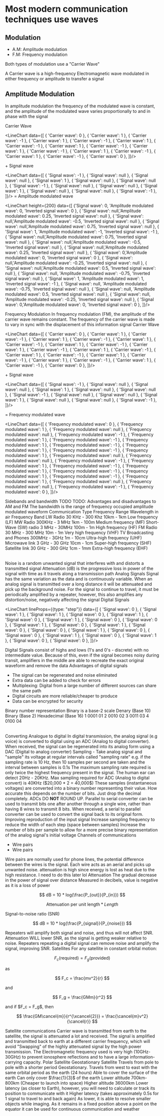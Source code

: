 
# Most modern communication techniques use waves

## Modulation

- A.M: Amplitude  modulation
- F.M: Frequency  modulation

Both types of modulation use a "Carrier Wave"

A Carrier wave is a high-frequency Electromagnetic wave modulated in either frequency or amplitude to transfer a signal

## Amplitude Modulation

In amplitude modulation the frequency of the modulated wave is constant, and the amplitude of the modulated wave varies proportionally to and in phase with the signal

Carrier Wave

<LineChart data={[
    { 'Carrier wave': 0 },
    { 'Carrier wave': 1 },
    { 'Carrier wave': -1 },
    { 'Carrier wave': 1 },
    { 'Carrier wave': -1 },
    { 'Carrier wave': 1 },
    { 'Carrier wave': -1 },
    { 'Carrier wave': 1 },
    { 'Carrier wave': -1 },
    { 'Carrier wave': 1 },
    { 'Carrier wave': -1 },
    { 'Carrier wave': 1 },
    { 'Carrier wave': -1 },
    { 'Carrier wave': 1 },
    { 'Carrier wave': -1 },
    { 'Carrier wave': 0 },
]}/>

<Typography>
    + Signal wave
</Typography>

<LineChart data={[
    { 'Signal wave': -1 },
    { 'Signal wave': null },
    { 'Signal wave': null },
    { 'Signal wave': 1 },
    { 'Signal wave': null },
    { 'Signal wave': null },
    { 'Signal wave': -1 },
    { 'Signal wave': null },
    { 'Signal wave': null },
    { 'Signal wave': 1 },
    { 'Signal wave': null },
    { 'Signal wave': null },
    { 'Signal wave': -1 },
]}/>
<Typography>
    = Amplitude modulated wave
</Typography>

<LineChart height={200} data={[
    {'Signal wave': 0, 'Amplitude modulated wave': 0,  'Inverted signal wave': 0 },
    { 'Signal wave': null,'Amplitude modulated wave': 0.25, 'Inverted signal wave': null },
    { 'Signal wave': null,'Amplitude modulated wave': -0.5, 'Inverted signal wave': null },
    { 'Signal wave': null,'Amplitude modulated wave': 0.75, 'Inverted signal wave': null },
    { 'Signal wave': 1, 'Amplitude modulated wave': -1, 'Inverted signal wave': -1 },
    { 'Signal wave': null,'Amplitude modulated wave': 0.75, 'Inverted signal wave': null },
    { 'Signal wave': null,'Amplitude modulated wave': -0.5, 'Inverted signal wave': null },
    { 'Signal wave': null,'Amplitude modulated wave': 0.25, 'Inverted signal wave': null },
    { 'Signal wave': 0,'Amplitude modulated wave': 0,  'Inverted signal wave': 0 },
    { 'Signal wave': null,'Amplitude modulated wave': -0.25, 'Inverted signal wave': null },
    { 'Signal wave': null,'Amplitude modulated wave': 0.5, 'Inverted signal wave': null },
    { 'Signal wave': null, 'Amplitude modulated wave': -0.75, 'Inverted signal wave': null },
    { 'Signal wave': 1, 'Amplitude modulated wave': 1, 'Inverted signal wave': -1 },
    { 'Signal wave': null, 'Amplitude modulated wave': -0.75, 'Inverted signal wave': null },
    { 'Signal wave': null, 'Amplitude modulated wave': 0.5, 'Inverted signal wave': null },
    { 'Signal wave': null, 'Amplitude modulated wave': -0.25, 'Inverted signal wave': null },
    { 'Signal wave': 0,'Amplitude modulated wave': 0,  'Inverted signal wave': 0 },
]}/>

<Subheading showJump>
    Frequency Modulation
</Subheading>

<Typography title="Definition">
    In frequency modulation (FM), the amplitude of the carrier wave remains constant. The frequency of the carrier wave is made to vary in sync with the displacement of this information signal
</Typography>


<Typography>
    Carrier Wave
</Typography>

<LineChart data={[
    { 'Carrier wave': 0 },
    { 'Carrier wave': 1 },
    { 'Carrier wave': -1 },
    { 'Carrier wave': 1 },
    { 'Carrier wave': -1 },
    { 'Carrier wave': 1 },
    { 'Carrier wave': -1 },
    { 'Carrier wave': 1 },
    { 'Carrier wave': -1 },
    { 'Carrier wave': 1 },
    { 'Carrier wave': -1 },
    { 'Carrier wave': 1 },
    { 'Carrier wave': -1 },
    { 'Carrier wave': 1 },
    { 'Carrier wave': -1 },
    { 'Carrier wave': 1 },
    { 'Carrier wave': -1 },
    { 'Carrier wave': 1 },
    { 'Carrier wave': -1 },
    { 'Carrier wave': 1 },
    { 'Carrier wave': -1 },
    { 'Carrier wave': 0 },
]}/>

<Typography>
    + Signal wave
</Typography>

<LineChart data={[
    { 'Signal wave': -1 },
    { 'Signal wave': null },
    { 'Signal wave': null },
    { 'Signal wave': 1 },
    { 'Signal wave': null },
    { 'Signal wave': null },
    { 'Signal wave': -1 },
    { 'Signal wave': null },
    { 'Signal wave': null },
    { 'Signal wave': 1 },
    { 'Signal wave': null },
    { 'Signal wave': null },
    { 'Signal wave': -1 },
]}/>


<Typography>
    = Frequency modulated wave
</Typography>

<LineChart data={[
    { 'Frequency modulated wave': 0 },
    { 'Frequency modulated wave': 1 },
    { 'Frequency modulated wave': null },
    { 'Frequency modulated wave': null },
    { 'Frequency modulated wave': -1 },
    { 'Frequency modulated wave': 1 },
    { 'Frequency modulated wave': -1 },
    { 'Frequency modulated wave': 1 },
    { 'Frequency modulated wave': -1 },
    { 'Frequency modulated wave': 1 },
    { 'Frequency modulated wave': -1 },
    { 'Frequency modulated wave': 1 },
    { 'Frequency modulated wave': null },
    { 'Frequency modulated wave': null },
    { 'Frequency modulated wave': -1 },
    { 'Frequency modulated wave': 1 },
    { 'Frequency modulated wave': -1 },
    { 'Frequency modulated wave': 1 },
    { 'Frequency modulated wave': -1 },
    { 'Frequency modulated wave': 1 },
    { 'Frequency modulated wave': -1 },
    { 'Frequency modulated wave': 1 },
    { 'Frequency modulated wave': null },
    { 'Frequency modulated wave': null },
    { 'Frequency modulated wave': -1 },
    { 'Frequency modulated wave': 0 },
]}/>

<Subheading showJump>
    Sidebands and bandwidth
</Subheading>

<Typography>
    TODO
</Typography>

<Subheading showJump>
    TODO: Advantages and disadvantages to AM and FM
</Subheading>

<Information title="Definition">
    The bandwidth is the range of frequency occupied amplitude modulated waveform
</Information>

<TableContainer>
    <Table>
        <TableHead>
<TableRow>
    <TableCell>Communication Type</TableCell>
    <TableCell>Frequency Range</TableCell>
    <TableCell>Wavelength in air</TableCell>
    <TableCell>Frequency Band</TableCell>
</TableRow>
        </TableHead>
        <TableBody>
<TableRow>
    <TableCell>LW Radio</TableCell>
    <TableCell>30 KHz - 300 Khz</TableCell>
    <TableCell>10km - 1km</TableCell>
    <TableCell>Low frequency (LF)</TableCell>
</TableRow>
<TableRow>
    <TableCell>MW Radio</TableCell>
    <TableCell>300KHz - 3 MHz</TableCell>
    <TableCell>1km - 100m</TableCell>
    <TableCell>Medium frequency (MF)</TableCell>
</TableRow>
<TableRow>
    <TableCell>Short-Wave (SW) radio</TableCell>
    <TableCell>3 MHz - 30MHz</TableCell>
    <TableCell>100m - 1m</TableCell>
    <TableCell>High frequency (HF)</TableCell>
</TableRow>
<TableRow>
    <TableCell>FM Radio</TableCell>
    <TableCell>30 MHz - 300 MHz</TableCell>
    <TableCell>10m - 1m</TableCell>
    <TableCell>Very high frequency (VHF)</TableCell>
</TableRow>
<TableRow>
    <TableCell>TV Broadcasting and Phones</TableCell>
    <TableCell>300MHz - 3GHz</TableCell>
    <TableCell>1m - 10cm</TableCell>
    <TableCell>Ultra-high frequency (UHF)</TableCell>
</TableRow>
<TableRow>
    <TableCell>Microwave link</TableCell>
    <TableCell>3 GHz - 30 GHz</TableCell>
    <TableCell>10cm - 1cm</TableCell>
    <TableCell>Super-high frequency (SHF)</TableCell>
</TableRow>
<TableRow>
    <TableCell>Satellite link</TableCell>
    <TableCell>30 GHz - 300 GHz</TableCell>
    <TableCell>1cm - 1mm</TableCell>
    <TableCell>Extra-high frequency (EHF)</TableCell>
</TableRow>
        </TableBody>
    </Table>
</TableContainer>

<Information title="Definition">
    Noise is a random unwanted signal that interferes with and distorts a transmitted signal
</Information>

<Information title="Definition">
    Attenuation (dB) is the progressive loss in power of the signal with time as it travels along a transmission path
</Information>

<Subheading showJump>
    Analog Signals
</Subheading>

<Typography>
    Signal has the same variation as the data and is continuously variable. When an analog signal is transmitted over a long distance it will be attenuated and pick up the background noise.
</Typography>

<Typography>
    For the signal to continue to travel, it must be periodically amplified by a repeater, however, this also amplifies any distortion/noise, negatively affecting the signal
</Typography>

<Subheading showJump>
    Digital Signals
</Subheading>

<LineChart lineProps={{type: "step"}} data={[
    { 'Signal wave': 0 }, { 'Signal wave': 1 },
    { 'Signal wave': 1 }, { 'Signal wave': 0 },
    { 'Signal wave': 1 }, { 'Signal wave': 0 },
    { 'Signal wave': 1 }, { 'Signal wave': 0 },
    { 'Signal wave': 0 }, { 'Signal wave': 1 },
    { 'Signal wave': 0 }, { 'Signal wave': 1 },
    { 'Signal wave': 0 }, { 'Signal wave': 0 },
    { 'Signal wave': 1 }, { 'Signal wave': 0 },
    { 'Signal wave': 0 }, { 'Signal wave': 1 },
    { 'Signal wave': 0 }, { 'Signal wave': 1 },
    { 'Signal wave': 0 }, { 'Signal wave': 0 },
]}/>


<Typography>
    Digital Signals consist of highs and lows (1's and 0's - discrete) with no intermediate value.
    Because of this, even if the signal becomes noisy during transit, amplifiers in the middle are able to recreate the exact original waveform and remove the data
</Typography>

<Typography>
    Advantages of digital signals
</Typography>

<Ul>
    <Li>
        The signal can be regenerated and noise eliminated
    </Li>
    <Li>
        Extra data can be added to check for errors
    </Li>
    <Li>
        Multiplexing: Digital from a large number of different sources can share the same path
    </Li>
    <Li>
        Digital circuits are more reliable/cheaper to produce
    </Li>
    <Li>
        Data can be encrypted for security
    </Li>
</Ul>

<Subheading showJump>
    Binary number representation
</Subheading>

<Typography>
    Binary is a base-2 scale
</Typography>

<TableContainer>
    <Table>
        <TableHead>
<TableRow>
    <TableCell>Denary (Base 10)</TableCell>
    <TableCell>Binary (Base 2)</TableCell>
    <TableCell>Hexadecimal (Base 16)</TableCell>
</TableRow>
        </TableHead>
        <TableBody>
<TableRow>
    <TableCell>1</TableCell>
    <TableCell>0001</TableCell>
    <TableCell>01</TableCell>
</TableRow>
<TableRow>
    <TableCell>2</TableCell>
    <TableCell>0010</TableCell>
    <TableCell>02</TableCell>
</TableRow>
<TableRow>
    <TableCell>3</TableCell>
    <TableCell>0011</TableCell>
    <TableCell>03</TableCell>
</TableRow>
<TableRow>
    <TableCell>4</TableCell>
    <TableCell>0100</TableCell>
    <TableCell>04</TableCell>
</TableRow>
        </TableBody>
    </Table>
</TableContainer>

<Subheading showJump>
    Converting Analogue to digital
</Subheading>

<Typography>
    In digital transmission, the analog signal (e.g voice) is converted to digital using an ADC (Analog to digital converter).
    When received, the signal can be regenerated into its analog form using a DAC (Digital to analog converter)
</Typography>

<Information title="Definition">
    Sampling - Take analog signal and "sample" its voltage at regular intervals called "sampling rate"
</Information>

<Typography>
    e.g. if the sampling rate is 10 Hz, then 10 samples per second are taken and the interval between samples is 0.1s
</Typography>

<Typography>
    The maximum sampling rate required is only twice the highest frequency present in the signal.
</Typography>

<Typography>
    The human ear can detect 20Hz - 20KHz. Max sampling required for ADC (Analog to digital convert) is 40KHz ($20,000 * 2 = 40,000$)
</Typography>

<Typography>
    These samples (instantaneous voltages) are converted into a binary number representing their value. How accurate this depends on the number of bits.
</Typography>

<Information severity="error" title="ADCs can ONLY 'round' down">
    Just drop the decimal completely. ADCs DO <b>NOT</b> ROUND UP.
</Information>


<Typography>
    Parallel to serial converter can be used to transmit bits one after another through a single wire, rather than having 8 wires to transmit 8 bits.
</Typography>

<Typography>
    When received, a serial to parallel converter can be used to convert the signal back to its original form.
</Typography>

<Subheading showJump>
    Improving reproduction of the input signal
</Subheading>

<Typography>
    Increase sampling frequency to reduce the width of each step (space between samples)
</Typography>

<Typography>
    Increase the number of bits per sample to allow for a more precise binary representation of the analog signal's initial voltage
</Typography>

<Subheading showJump>
    Channels of communications
</Subheading>

<Ul>
    <Li>Wire pairs</Li>
    <Li>Wire pairs</Li>
</Ul>

<Typography>
    Wire pairs are normally used for phone lines, the potential difference between the wires is the signal. Each wire acts as an aerial and picks up unwanted noise. attenuation is high since energy is lost as heat due to the high resistance.
</Typography>

<Heading>
    I need to do this later lol
</Heading>

<Subheading showJump>
    Attenuation
</Subheading>

<Typography>
    The gradual decrease in the power of signal over distance
</Typography>

<Typography>
    Measured in decibels, value is negative as it is a loss of power
</Typography>

$$
dB = 10 * log(\frac{P_{out}}{P_{in}})
$$

$$
\text{Attenuation per unit length} * Length
$$

<Subheading showJump>
    Signal-to-noise ratio (SNR)
</Subheading>

$$
dB = 10 * log(\frac{P_{signal}}{P_{noise}})
$$

<Typography>
    Repeaters will amplify both signal and noise, and thus will not affect SNR. Attenuation WILL lower SNR, as the signal is getting weaker relative to noise.
</Typography>

<Typography>
    Repeaters repeating a digital signal can remove noise and amplify the signal, improving SNR.
</Typography>

<Subheading>
    Satellites
</Subheading>

<Typography>
    For any satellite in constant orbital motion:
</Typography>

$$
F_c\text{(required)} = F_g\text{(provided)}
$$

<Typography>
    as
</Typography>

$$
F_c = \frac{mv^2}{r}
$$

<Typography>
    and
</Typography>

$$
F_g = \frac{GMm}{r^2}
$$

<Typography>
    and if $F_c = F_g$, then
</Typography>

$$
\frac{GM\cancel{m}}{r^{\xcancel{2}}} = \frac{\cancel{m}v^2}{\cancel{r}}
$$

<Subheading showJump>
    Satellite communications
</Subheading>

<Typography>
    Carrier wave is transmitted from earth to the satellite, the signal is attenuated a lot and received. The signal is amplified and transmitted back to earth at a different carrier frequency, which will avoid "Swapping" of the highly attenuated signal by the high power transmission.
</Typography>

<Typography>
    The Electromagnetic frequency used is very high (10GHz-30GHz) to prevent ionosphere reflections and to have a large information-carrying capacity.
</Typography>

<TableContainer>
    <Table>
        <TableHead>
<TableRow>
    <TableCell>Polar Satellite</TableCell>
    <TableCell>Geostationary Satellite</TableCell>
</TableRow>
        </TableHead>
        <TableBody>
<TableRow>
    <TableCell>Travels from pole to pole with a shorter period</TableCell>
    <TableCell>Geostationary. Travels from west to east with the same orbital period as the earth (24 hours)</TableCell>
</TableRow>
<TableRow>
    <TableCell>Able to cover the surface of the earth</TableCell>
    <TableCell>Can only cover $\frac{1}{3}$ of the earth</TableCell>
</TableRow>
<TableRow>
    <TableCell>Lower altitude 700km-800km (Cheaper to launch into space)</TableCell>
    <TableCell>Higher altitude 36000km</TableCell>
</TableRow>
<TableRow>
    <TableCell>Lower latency (as closer to Earth), however, you will need to calculate or track its position to communicate with it</TableCell>
    <TableCell>Higher latency (takes approximately 0.5s for 1 signal to travel to and back again)</TableCell>
</TableRow>
<TableRow>
    <TableCell>As lower, it is able to resolve smaller objects while imaging.</TableCell>
    <TableCell>As it remains in a fixed position above a point on the equator it can be used for continuous communication and weather</TableCell>
</TableRow>
        </TableBody>
    </Table>
</TableContainer>